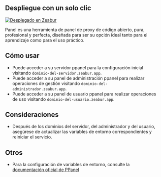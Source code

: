 ## Despliegue con un solo clic

[![Desplegado en Zeabur](https://zeabur.com/deployed-on-zeabur-dark.svg)](https://zeabur.com/templates/IBPWWW?referralCode=PPanelGroup&utm_source=PPanelGroup&utm_campaign=oss)

Panel es una herramienta de panel de proxy de código abierto, pura, profesional y perfecta, diseñada para ser su opción ideal tanto para el aprendizaje como para el uso práctico.

## Cómo usar

- Puede acceder a su servidor ppanel para la configuración inicial visitando `dominio-del-servidor.zeabur.app`.
- Puede acceder a su panel de administración ppanel para realizar operaciones de gestión visitando `dominio-del-administrador.zeabur.app`.
- Puede acceder a su panel de usuario ppanel para realizar operaciones de uso visitando `dominio-del-usuario.zeabur.app`.

## Consideraciones

- Después de los dominios del servidor, del administrador y del usuario, asegúrese de actualizar las variables de entorno correspondientes y reiniciar el servicio.

## Otros

- Para la configuración de variables de entorno, consulte la [documentación oficial de PPanel](https://ppanel.dev/)


<Giscus />
